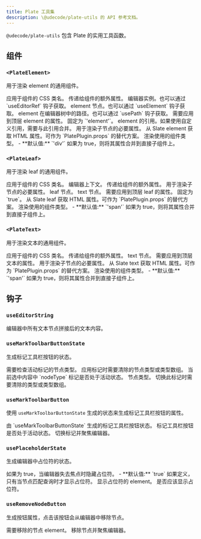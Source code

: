 ```yaml
---
title: Plate 工具集
description: \@udecode/plate-utils 的 API 参考文档。
---
```


`@udecode/plate-utils` 包含 Plate 的实用工具函数。

## 组件

### `<PlateElement>`

用于渲染 element 的通用组件。

<API name="PlateElement">
<APIProps>
  <APIItem name="className" type="string" optional>
    应用于组件的 CSS 类名。
  </APIItem>
  <APIItem name="nodeProps" type="AnyObject" optional>
    传递给组件的额外属性。
  </APIItem>
  <APIItem name="editor" type="E">
    编辑器实例。也可以通过 `useEditorRef` 钩子获取。
  </APIItem>
  <APIItem name="element" type="TElement">
    element 节点。也可以通过 `useElement` 钩子获取。
  </APIItem>
  <APIItem name="path" type="Path">
    element 在编辑器树中的路径。也可以通过 `usePath` 钩子获取。
  </APIItem>
  <APIItem name="attributes" type="object">
    需要应用到顶层 element 的属性。
    <APISubList>
      <APISubListItem parent="attributes" name="data-slate-node" type="'element'">
        固定为 `'element'`。
      </APISubListItem>
      <APISubListItem parent="attributes" name="data-slate-inline" type="boolean" optional />
      <APISubListItem parent="attributes" name="data-slate-void" type="boolean" optional />
      <APISubListItem parent="attributes" name="dir" type="string" optional />
      <APISubListItem parent="attributes" name="ref" type="any">
        element 的引用。如果使用自定义引用，需要与此引用合并。
      </APISubListItem>
    </APISubList>
  </APIItem>
  <APIItem name="children" type="any">
    用于渲染子节点的必要属性。
  </APIItem>
  <APIItem name="elementToAttributes" type="(element: N) => any" optional>
    从 Slate element 获取 HTML 属性。可作为 `PlatePlugin.props` 的替代方案。
  </APIItem>
  <APIItem name="as" type="React.ElementType" optional>
    渲染使用的组件类型。
    - **默认值:** `'div'`
  </APIItem>
  <APIItem name="asChild" type="boolean" optional>
    如果为 true，则将其属性合并到直接子组件上。
  </APIItem>
</APIProps>
</API>

### `<PlateLeaf>`

用于渲染 leaf 的通用组件。

<API name="PlateLeaf">
<APIProps>
  <APIItem name="className" type="string" optional>
    应用于组件的 CSS 类名。
  </APIItem>
  <APIItem name="editor" type="E">
    编辑器上下文。
  </APIItem>
  <APIItem name="nodeProps" type="AnyObject" optional>
    传递给组件的额外属性。
  </APIItem>
  <APIItem name="children" type="any">
    用于渲染子节点的必要属性。
  </APIItem>
  <APIItem name="leaf" type="TText">
    leaf 节点。
  </APIItem>
  <APIItem name="text" type="TText">
    text 节点。
  </APIItem>
  <APIItem name="attributes" type="object">
    需要应用到顶层 leaf 的属性。
    <APISubList>
      <APISubListItem parent="attributes" name="data-slate-leaf" type="true">
        固定为 `true`。
      </APISubListItem>
    </APISubList>
  </APIItem>
  <APIItem name="leafToAttributes" type="(leaf: N) => any" optional>
    从 Slate leaf 获取 HTML 属性。可作为 `PlatePlugin.props` 的替代方案。
  </APIItem>
  <APIItem name="as" type="React.ElementType" optional>
    渲染使用的组件类型。
    - **默认值:** `'span'`
  </APIItem>
  <APIItem name="asChild" type="boolean" optional>
    如果为 true，则将其属性合并到直接子组件上。
  </APIItem>
</APIProps>
</API>

### `<PlateText>`

用于渲染文本的通用组件。

<API name="PlateText">
<APIProps>
  <APIItem name="className" type="string" optional>
    应用于组件的 CSS 类名。
  </APIItem>
  <APIItem name="nodeProps" type="AnyObject" optional>
    传递给组件的额外属性。
  </APIItem>
  <APIItem name="text" type="TText">
    text 节点。
  </APIItem>
  <APIItem name="attributes" type="object" optional>
    需要应用到顶层文本的属性。
  </APIItem>
  <APIItem name="children" type="any">
    用于渲染子节点的必要属性。
  </APIItem>
  <APIItem name="textToAttributes" type="(text: T) => any" optional>
    从 Slate text 获取 HTML 属性。可作为 `PlatePlugin.props` 的替代方案。
  </APIItem>
  <APIItem name="as" type="React.ElementType" optional>
    渲染使用的组件类型。
    - **默认值:** `'span'`
  </APIItem>
  <APIItem name="asChild" type="boolean" optional>
    如果为 true，则将其属性合并到直接子组件上。
  </APIItem>
</APIProps>
</API>

## 钩子

### `useEditorString`

<API name="useEditorString">
<APIReturns type="string">
  编辑器中所有文本节点拼接后的文本内容。
</APIReturns>
</API>

### `useMarkToolbarButtonState`

生成标记工具栏按钮的状态。

<API name="useMarkToolbarButtonState">
<APIParameters>
  <APIItem name="nodeType" type="string">
    需要检查活动标记的节点类型。
  </APIItem>
  <APIItem name="clear" type="string | string[]" optional>
    应用标记时需要清除的节点类型或类型数组。
  </APIItem>
</APIParameters>

<APIReturns type="object">
  <APIItem name="pressed" type="boolean">
    当前选中内容中 `nodeType` 标记是否处于活动状态。
  </APIItem>
  <APIItem name="nodeType" type="string">
    节点类型。
  </APIItem>
  <APIItem name="clear" type="string | string[]" optional>
    切换此标记时需要清除的类型或类型数组。
  </APIItem>
</APIReturns>
</API>

### `useMarkToolbarButton`

使用 `useMarkToolbarButtonState` 生成的状态来生成标记工具栏按钮的属性。

<API name="useMarkToolbarButton">
<APIParameters>
  <APIItem name="state" type="ReturnType<typeof useMarkToolbarButtonState>">
    由 `useMarkToolbarButtonState` 生成的标记工具栏按钮状态。
  </APIItem>
</APIParameters>

<APIReturns type="object">
  <APIItem name="props" type="object">
    <APISubList>
      <APISubListItem parent="props" name="pressed" type="boolean">
        标记工具栏按钮是否处于活动状态。
      </APISubListItem>
      <APISubListItem parent="props" name="onClick" type="React.MouseEventHandler<HTMLButtonElement>">
        切换标记并聚焦编辑器。
      </APISubListItem>
    </APISubList>
  </APIItem>
</APIReturns>
</API>

### `usePlaceholderState`

生成编辑器中占位符的状态。

<API name="usePlaceholderState">
<APIParameters>
  <APIItem name="hideOnBlur" type="boolean" optional>
    如果为 true，当编辑器失去焦点时隐藏占位符。
    - **默认值:** `true`
  </APIItem>
  <APIItem name="query" type="QueryNodeOptions" optional>
    如果定义，只有当节点匹配查询时才显示占位符。
  </APIItem>
  <APIItem name="element" type="PlateElementProps">
    显示占位符的 element。
  </APIItem>
</APIParameters>

<APIReturns type="object">
  <APIItem name="enabled" type="boolean">
    是否应该显示占位符。
  </APIItem>
</APIReturns>
</API>

### `useRemoveNodeButton`

生成按钮属性，点击该按钮会从编辑器中移除节点。

<API name="useRemoveNodeButton">
<APIParameters>
  <APIItem name="element" type="TElement">
    需要移除的节点 element。
  </APIItem>
</APIParameters>

<APIReturns type="object">
  <APIItem name="props" type="object">
    <APISubList>
      <APISubListItem parent="props" name="onClick" type="() => void">
        移除节点并聚焦编辑器。
      </APISubListItem>
    </APISubList>
  </APIItem>
</APIReturns>
</API>